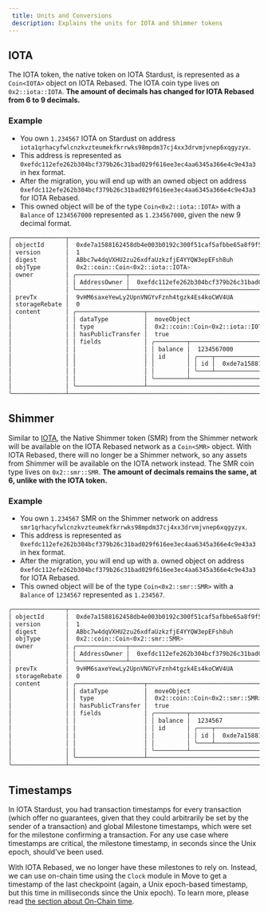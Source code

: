 ```yaml
---
 title: Units and Conversions
 description: Explains the units for IOTA and Shimmer tokens
---
```


## IOTA

The IOTA token, the native token on IOTA Stardust, is represented as a `Coin<IOTA>` object on IOTA Rebased. The IOTA coin type lives on `0x2::iota::IOTA`. **The amount of decimals has changed for IOTA Rebased from 6 to 9 decimals.**

### Example

- You own `1.234567` IOTA on Stardust on address `iota1qrhacyfwlcnzkvzteumekfkrrwks98mpdm37cj4xx3drvmjvnep6xqgyzyx`.
- This address is represented as `0xefdc112efe262b304bcf379b26c31bad029f616ee3ec4aa6345a366e4c9e43a3` in hex format.
- After the migration, you will end up with an owned object on address `0xefdc112efe262b304bcf379b26c31bad029f616ee3ec4aa6345a366e4c9e43a3` for IOTA Rebased.
- This owned object will be of the type `Coin<0x2::iota::IOTA>` with a `Balance` of `1234567000` represented as `1.234567000`, given the new 9 decimal format.

```bash
╭───────────────┬─────────────────────────────────────────────────────────────────────────────────────────────────────────────────────╮
│ objectId      │  0xde7a1588162458db4e003b0192c300f51caf5afbbe65a8f9f56964cfaddb3c30                                                 │
│ version       │  1                                                                                                                  │
│ digest        │  ABbc7w4dqVXHU2zu26xdfaUzkzfjE4YYQW3epEFsh8uh                                                                       │
│ objType       │  0x2::coin::Coin<0x2::iota::IOTA>                                                                                   │
│ owner         │ ╭──────────────┬──────────────────────────────────────────────────────────────────────╮                             │
│               │ │ AddressOwner │  0xefdc112efe262b304bcf379b26c31bad029f616ee3ec4aa6345a366e4c9e43a3  │                             │
│               │ ╰──────────────┴──────────────────────────────────────────────────────────────────────╯                             │
│ prevTx        │  9vHM6saxeYewLy2UpnVNGYvFznh4tgzk4Es4koCWV4UA                                                                       │
│ storageRebate │  0                                                                                                                  │
│ content       │ ╭───────────────────┬─────────────────────────────────────────────────────────────────────────────────────────────╮ │
│               │ │ dataType          │  moveObject                                                                                 │ │
│               │ │ type              │  0x2::coin::Coin<0x2::iota::IOTA>                                                           │ │
│               │ │ hasPublicTransfer │  true                                                                                       │ │
│               │ │ fields            │ ╭─────────┬───────────────────────────────────────────────────────────────────────────────╮ │ │
│               │ │                   │ │ balance │  1234567000                                                                   │ │ │
│               │ │                   │ │ id      │ ╭────┬──────────────────────────────────────────────────────────────────────╮ │ │ │
│               │ │                   │ │         │ │ id │  0xde7a1588162458db4e003b0192c300f51caf5afbbe65a8f9f56964cfaddb3c30  │ │ │ │
│               │ │                   │ │         │ ╰────┴──────────────────────────────────────────────────────────────────────╯ │ │ │
│               │ │                   │ ╰─────────┴───────────────────────────────────────────────────────────────────────────────╯ │ │
│               │ ╰───────────────────┴─────────────────────────────────────────────────────────────────────────────────────────────╯ │
╰───────────────┴─────────────────────────────────────────────────────────────────────────────────────────────────────────────────────╯
```

## Shimmer

Similar to [IOTA](#iota), the Native Shimmer token (SMR) from the Shimmer network will be available on the IOTA Rebased network as a `Coin<SMR>` object. With IOTA Rebased, there will no longer be a Shimmer network, so any assets from Shimmer will be available on the IOTA network instead. The SMR coin type lives on `0x2::smr::SMR`. **The amount of decimals remains the same, at 6, unlike with the IOTA token.**

### Example

- You own `1.234567` SMR on the Shimmer network on address `smr1qrhacyfwlcnzkvzteumekfkrrwks98mpdm37cj4xx3drvmjvnep6xqgyzyx`.
- This address is represented as `0xefdc112efe262b304bcf379b26c31bad029f616ee3ec4aa6345a366e4c9e43a3` in hex format.
- After the migration, you will end up with a. owned object on address `0xefdc112efe262b304bcf379b26c31bad029f616ee3ec4aa6345a366e4c9e43a3` for IOTA Rebased.
- This owned object will be of the type `Coin<0x2::smr::SMR>` with a `Balance` of `1234567` represented as `1.234567`.

```bash
╭───────────────┬─────────────────────────────────────────────────────────────────────────────────────────────────────────────────────╮
│ objectId      │  0xde7a1588162458db4e003b0192c300f51caf5afbbe65a8f9f56964cfaddb3c30                                                 │
│ version       │  1                                                                                                                  │
│ digest        │  ABbc7w4dqVXHU2zu26xdfaUzkzfjE4YYQW3epEFsh8uh                                                                       │
│ objType       │  0x2::coin::Coin<0x2::smr::SMR>                                                                                     │
│ owner         │ ╭──────────────┬──────────────────────────────────────────────────────────────────────╮                             │
│               │ │ AddressOwner │  0xefdc112efe262b304bcf379b26c31bad029f616ee3ec4aa6345a366e4c9e43a3  │                             │
│               │ ╰──────────────┴──────────────────────────────────────────────────────────────────────╯                             │
│ prevTx        │  9vHM6saxeYewLy2UpnVNGYvFznh4tgzk4Es4koCWV4UA                                                                       │
│ storageRebate │  0                                                                                                                  │
│ content       │ ╭───────────────────┬─────────────────────────────────────────────────────────────────────────────────────────────╮ │
│               │ │ dataType          │  moveObject                                                                                 │ │
│               │ │ type              │  0x2::coin::Coin<0x2::smr::SMR>                                                             │ │
│               │ │ hasPublicTransfer │  true                                                                                       │ │
│               │ │ fields            │ ╭─────────┬───────────────────────────────────────────────────────────────────────────────╮ │ │
│               │ │                   │ │ balance │  1234567                                                                      │ │ │
│               │ │                   │ │ id      │ ╭────┬──────────────────────────────────────────────────────────────────────╮ │ │ │
│               │ │                   │ │         │ │ id │  0xde7a1588162458db4e003b0192c300f51caf5afbbe65a8f9f56964cfaddb3c30  │ │ │ │
│               │ │                   │ │         │ ╰────┴──────────────────────────────────────────────────────────────────────╯ │ │ │
│               │ │                   │ ╰─────────┴───────────────────────────────────────────────────────────────────────────────╯ │ │
│               │ ╰───────────────────┴─────────────────────────────────────────────────────────────────────────────────────────────╯ │
╰───────────────┴─────────────────────────────────────────────────────────────────────────────────────────────────────────────────────╯
```

## Timestamps

In IOTA Stardust, you had transaction timestamps for every transaction (which offer no guarantees, given that they could arbitrarily be set by the sender of a transaction) and global Milestone timestamps, which were set for the milestone confirming a transaction. For any use case where timestamps are critical, the milestone timestamp, in seconds since the Unix epoch, should've been used. 

With IOTA Rebased, we no longer have these milestones to rely on. Instead, we can use on-chain time using the `Clock` module in Move to get a timestamp of the last checkpoint (again, a Unix epoch-based timestamp, but this time in milliseconds since the Unix epoch). To learn more, please read [the section about On-Chain time](../iota-101/access-time.mdx). 